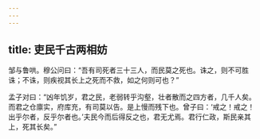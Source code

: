```yaml
---
---
---
```

title: 吏民千古两相妨
---




邹与鲁哄。穆公问曰：“吾有司死者三十三人，而民莫之死也。诛之，则不可胜诛；不诛，则疾视其长上之死而不救，如之何则可也？”

孟子对曰：“凶年饥岁，君之民，老弱转乎沟壑，壮者散而之四方者，几千人矣。而君之仓廪实，府库充，有司莫以告。是上慢而残下也。曾子曰：‘戒之！戒之！出乎尔者，反乎尔者也。’夫民今而后得反之也，君无尤焉。君行仁政，斯民亲其上，死其长矣。”